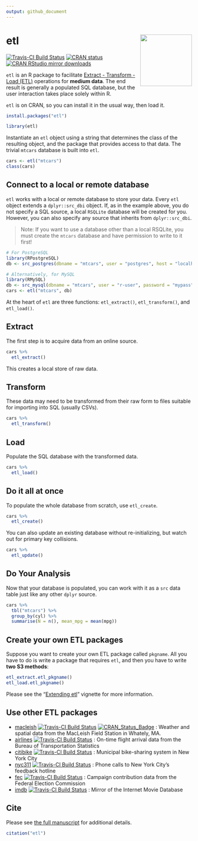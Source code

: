 ```yaml
---
output: github_document
---
```


# etl <img src="inst/png/etl_hex.png" align="right" height=140/>

[![Travis-CI Build Status](https://travis-ci.org/beanumber/etl.svg?branch=master)](https://travis-ci.org/beanumber/etl)
[![CRAN status](https://www.r-pkg.org/badges/version/etl)](https://CRAN.R-project.org/package=etl)
[![CRAN RStudio mirror downloads](https://cranlogs.r-pkg.org/badges/etl)](https://www.r-pkg.org:443/pkg/etl)

`etl` is an R package to facilitate [Extract - Transform - Load (ETL)](https://en.wikipedia.org/wiki/Extract,_transform,_load) operations for **medium data**. The end result is generally a populated SQL database, but the user interaction takes place solely within R.

`etl` is on CRAN, so you can install it in the usual way, then load it. 

```r
install.packages("etl")
```

```r
library(etl)
```

Instantiate an `etl` object using a string that determines the class of the resulting object, and the package that provides access to that data. The trivial `mtcars` database is built into `etl`.

```r
cars <- etl("mtcars")
class(cars)
```

## Connect to a local or remote database

`etl` works with a local or remote database to store your data. Every `etl` object extends a `dplyr::src_dbi` object. If, as in the example above, you do not specify a SQL source, a local `RSQLite` database will be created for you. However, you can also specify any source that inherits from `dplyr::src_dbi`.

> Note: If you want to use a database other than a local RSQLite, you must create the `mtcars` database and have permission to write to it first!

```r
# For PostgreSQL
library(RPostgreSQL)
db <- src_postgres(dbname = "mtcars", user = "postgres", host = "localhost")

# Alternatively, for MySQL
library(RMySQL)
db <- src_mysql(dbname = "mtcars", user = "r-user", password = "mypass", host = "localhost")
cars <- etl("mtcars", db)
```

At the heart of `etl` are three functions: `etl_extract()`, `etl_transform()`, and `etl_load()`. 

## Extract

The first step is to acquire data from an online source. 

```r
cars %>%
  etl_extract()
```

This creates a local store of raw data. 

## Transform

These data may need to be transformed from their raw form to files suitable for importing into SQL (usually CSVs).

```r
cars %>%
  etl_transform()
```

## Load

Populate the SQL database with the transformed data. 

```r
cars %>%
  etl_load()
```

## Do it all at once

To populate the whole database from scratch, use `etl_create`. 

```r
cars %>%
  etl_create()
```

You can also update an existing database without re-initializing, but watch out for primary key collisions.

```r
cars %>%
  etl_update()
```

## Do Your Analysis

Now that your database is populated, you can work with it as a `src` data table just like any other `dplyr` source. 
```r
cars %>%
  tbl("mtcars") %>%
  group_by(cyl) %>%
  summarise(N = n(), mean_mpg = mean(mpg))
```

## Create your own ETL packages

Suppose you want to create your own ETL package called `pkgname`. All you have to do is write a package that requires `etl`, and then you have to write **two S3 methods**:

```r
etl_extract.etl_pkgname()
etl_load.etl_pkgname()
```

Please see the "[Extending etl](https://github.com/beanumber/etl/blob/master/vignettes/extending_etl.Rmd)" vignette for more information. 

## Use other ETL packages

- [macleish](https://github.com/beanumber/etl) [![Travis-CI Build Status](https://travis-ci.org/beanumber/macleish.svg?branch=master)](https://travis-ci.org/beanumber/macleish) [![CRAN_Status_Badge](http://www.r-pkg.org/badges/version/macleish)](https://cran.r-project.org/package=macleish) :
 Weather and spatial data from the MacLeish Field Station in Whately, MA. 
- [airlines](https://github.com/beanumber/airlines) [![Travis-CI Build Status](https://travis-ci.org/beanumber/airlines.svg?branch=master)](https://travis-ci.org/beanumber/airlines) : On-time flight arrival data from the Bureau of Transportation Statistics
- [citibike](https://github.com/beanumber/citibike) [![Travis-CI Build Status](https://travis-ci.org/beanumber/citibike.svg?branch=master)](https://travis-ci.org/beanumber/citibike) : Municipal bike-sharing system in New York City
- [nyc311](https://github.com/beanumber/nyc311) [![Travis-CI Build Status](https://travis-ci.org/beanumber/nyc311.svg?branch=master)](https://travis-ci.org/beanumber/nyc311) : Phone calls to New York City's feedback hotline
- [fec](https://github.com/beanumber/fec) [![Travis-CI Build Status](https://travis-ci.org/beanumber/fec.svg?branch=master)](https://travis-ci.org/beanumber/fec) : Campaign contribution data from the Federal Election Commission
- [imdb](https://github.com/beanumber/imdb) [![Travis-CI Build Status](https://travis-ci.org/beanumber/imdb.svg?branch=master)](https://travis-ci.org/beanumber/imdb) : Mirror of the Internet Movie Database

## Cite

Please see [the full manuscript](https://doi.org/10.1080/10618600.2018.1512867) for additional details.

```r
citation("etl")
```
